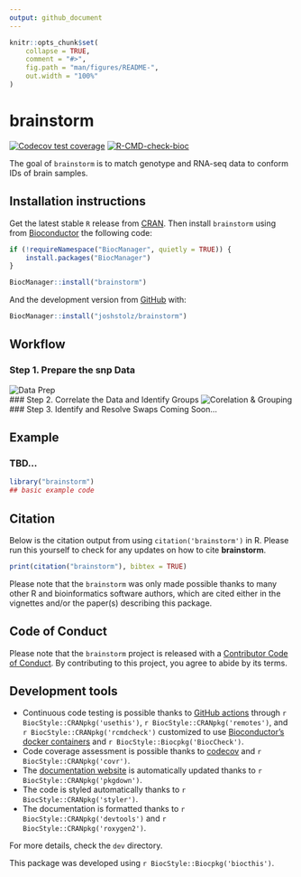 ```yaml
---
output: github_document
---
```


<!-- README.md is generated from README.Rmd. Please edit that file -->

```r
knitr::opts_chunk$set(
    collapse = TRUE,
    comment = "#>",
    fig.path = "man/figures/README-",
    out.width = "100%"
)
```

# brainstorm

<!-- badges: start -->
[![Codecov test coverage](https://codecov.io/gh/LieberInstitute/brainstorm/branch/master/graph/badge.svg)](https://codecov.io/gh/LieberInstitute/brainstorm?branch=master)
[![R-CMD-check-bioc](https://github.com/LieberInstitute/brainstorm/workflows/R-CMD-check-bioc/badge.svg)](https://github.com/LieberInstitute/brainstorm/actions)
<!-- badges: end -->

The goal of `brainstorm` is to match genotype and RNA-seq data to conform IDs of brain samples.

## Installation instructions

Get the latest stable `R` release from [CRAN](http://cran.r-project.org/). Then install `brainstorm` using from [Bioconductor](http://bioconductor.org/) the following code:

```r
if (!requireNamespace("BiocManager", quietly = TRUE)) {
    install.packages("BiocManager")
}

BiocManager::install("brainstorm")
```

And the development version from [GitHub](https://github.com/) with:

```r
BiocManager::install("joshstolz/brainstorm")
```

## Workflow 
### Step 1. Prepare the snp Data  
![Data Prep](images/flow_data_prep.png)  
### Step 2. Correlate the Data and Identify Groups 
![Corelation & Grouping](images/flow_cor_group.png)    
### Step 3. Identify and Resolve Swaps
Coming Soon...

## Example

### TBD...

```r
library("brainstorm")
## basic example code
```

## Citation

Below is the citation output from using `citation('brainstorm')` in R. Please
run this yourself to check for any updates on how to cite __brainstorm__.

```r
print(citation("brainstorm"), bibtex = TRUE)
```

Please note that the `brainstorm` was only made possible thanks to many other R and bioinformatics software authors, which are cited either in the vignettes and/or the paper(s) describing this package.

## Code of Conduct

Please note that the `brainstorm` project is released with a [Contributor Code of Conduct](https://contributor-covenant.org/version/2/0/CODE_OF_CONDUCT.html). By contributing to this project, you agree to abide by its terms.

## Development tools

* Continuous code testing is possible thanks to [GitHub actions](https://www.tidyverse.org/blog/2020/04/usethis-1-6-0/)  through `r BiocStyle::CRANpkg('usethis')`, `r BiocStyle::CRANpkg('remotes')`, and `r BiocStyle::CRANpkg('rcmdcheck')` customized to use [Bioconductor's docker containers](https://www.bioconductor.org/help/docker/) and `r BiocStyle::Biocpkg('BiocCheck')`.
* Code coverage assessment is possible thanks to [codecov](https://codecov.io/gh) and `r BiocStyle::CRANpkg('covr')`.
* The [documentation website](http://.github.io/brainstorm) is automatically updated thanks to `r BiocStyle::CRANpkg('pkgdown')`.
* The code is styled automatically thanks to `r BiocStyle::CRANpkg('styler')`.
* The documentation is formatted thanks to `r BiocStyle::CRANpkg('devtools')` and `r BiocStyle::CRANpkg('roxygen2')`.

For more details, check the `dev` directory.

This package was developed using `r BiocStyle::Biocpkg('biocthis')`.


